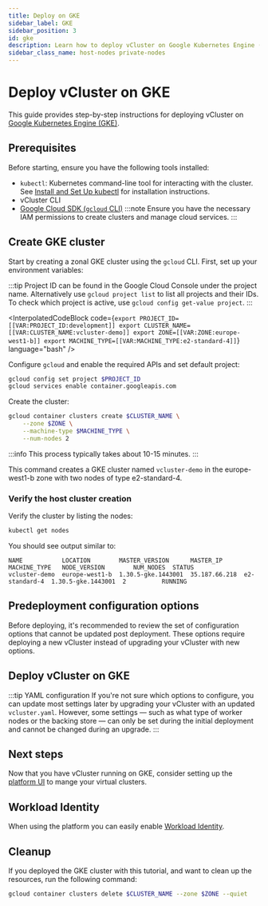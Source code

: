 ```yaml
---
title: Deploy on GKE
sidebar_label: GKE
sidebar_position: 3
id: gke
description: Learn how to deploy vCluster on Google Kubernetes Engine (GKE), including storage provisioning and Workload Identity configuration.
sidebar_class_name: host-nodes private-nodes 
---
```





<!-- vale off -->
# Deploy vCluster on GKE
<!-- vale on -->

This guide provides step-by-step instructions for deploying vCluster on [Google Kubernetes Engine (GKE)](https://cloud.google.com/kubernetes-engine).

## Prerequisites

Before starting, ensure you have the following tools installed:

- `kubectl`: Kubernetes command-line tool for interacting with the cluster. See [Install and Set Up kubectl](https://kubernetes.io/docs/tasks/tools/#kubectl) for installation instructions.
- vCluster CLI <InstallCli />
- [Google Cloud SDK (`gcloud` CLI)](https://cloud.google.com/sdk/docs/install)
  :::note
  Ensure you have the necessary IAM permissions to create clusters and manage cloud services.
  :::

## Create GKE cluster

Start by creating a zonal GKE cluster using the `gcloud` CLI. First, set up your environment variables:

:::tip
Project ID can be found in the Google Cloud Console under the project name.
Alternatively use `gcloud project list` to list all projects and their IDs.
To check which project is active, use `gcloud config get-value project`.
:::

<InterpolatedCodeBlock
  code={`export PROJECT_ID=[[VAR:PROJECT_ID:development]]
export CLUSTER_NAME=[[VAR:CLUSTER_NAME:vcluster-demo]]
export ZONE=[[VAR:ZONE:europe-west1-b]]
export MACHINE_TYPE=[[VAR:MACHINE_TYPE:e2-standard-4]]`}
  language="bash"
/>


Configure `gcloud` and enable the required APIs and set default project:

```bash title="Configure gcloud"
gcloud config set project $PROJECT_ID
gcloud services enable container.googleapis.com
```

Create the cluster:

```bash title="Create GKE cluster"
gcloud container clusters create $CLUSTER_NAME \
    --zone $ZONE \
    --machine-type $MACHINE_TYPE \
    --num-nodes 2
```

:::info
This process typically takes about 10-15 minutes.
:::

This command creates a GKE cluster named `vcluster-demo` in the europe-west1-b
zone with two nodes of type e2-standard-4.

<KubeconfigUpdate />

### Verify the host cluster creation

Verify the cluster by listing the nodes:

```bash title="List cluster nodes"
kubectl get nodes
```

You should see output similar to:
```
NAME           LOCATION        MASTER_VERSION      MASTER_IP      MACHINE_TYPE   NODE_VERSION        NUM_NODES  STATUS
vcluster-demo  europe-west1-b  1.30.5-gke.1443001  35.187.66.218  e2-standard-4  1.30.5-gke.1443001  2          RUNNING
```

## Predeployment configuration options

Before deploying, it's recommended to review the set of configuration options that cannot be updated post deployment. These options require deploying a new vCluster instead of upgrading your vCluster with new options.

<ControlPlaneOptions />
<WorkerNodeOptions />

## Deploy vCluster on GKE

:::tip YAML configuration
If you're not sure which options to configure, you can update most settings later by upgrading your vCluster with an updated `vcluster.yaml`.
However, some settings — such as what type of worker nodes or the backing store — can only be set during the initial deployment and cannot be changed during an upgrade.
:::

<Deploy />

## Next steps

Now that you have vCluster running on GKE, consider setting up the [platform UI](/platform/install/quick-start-guide) to mange your virtual clusters.

## Workload Identity

<ProAdmonition />

When using the platform you can easily enable [Workload Identity](../../../../third-party-integrations/pod-identity/gke-workload-identity).

## Cleanup

If you deployed the GKE cluster with this tutorial, and want to clean up the resources, run the
following command:

```bash title="Clean up resources"
gcloud container clusters delete $CLUSTER_NAME --zone $ZONE --quiet
```
